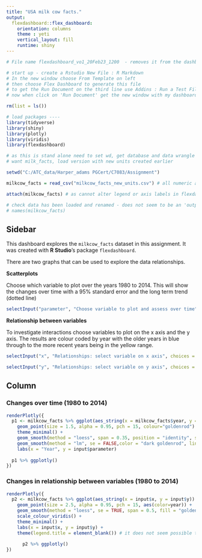 ```yaml
---
title: "USA milk cow facts."
output: 
  flexdashboard::flex_dashboard:
    orientation: columns
    theme : yeti
    vertical_layout: fill
    runtime: shiny
---
```



```r

# File name flexdashboard_vo1_20Feb23_1200  - removes it from the dashboard title line. 

# start up - create a Rstudio New File : R Markdown 
# In the new window choose From Template on left 
# then choose Flex Dashboard to generate this file 
# to get the Run Document on the third line use Addins : Run a Test File and it appears 
# now when click on 'Run Document' get the new window with my dashboard lay out 

rm(list = ls())

# load packages ----
library(tidyverse)
library(shiny)
library(plotly)
library(viridis)
library(flexdashboard)

# as this is stand alone need to set wd, get database and data wrangle if needed 
# want milk_facts, load version with new units created earlier 

setwd("C:/ATC_data/Harper_adams PGCert/C7083/Assignment")

milkcow_facts = read_csv("milkcow_facts_new_units.csv") # all numeric and continuous 

attach(milkcow_facts) # as cannot alter legend or axis labels in flexdashboard

# check data has been loaded and renamed - does not seem to be an 'output' for these commands 
# names(milkcow_facts)

```

Sidebar {.sidebar data-width=350} 
-----------------------------------------------------------------------

This dashboard explores the `milkcow_facts` dataset in this assignment. It was created with **R Studio**'s package `flexdashboard`. 

There are two graphs that can be used to explore the data relationships. 

**Scatterplots**

Choose which variable to plot over the years 1980 to 2014. This will show the changes over time with a 95% standard error and the long term trend (dotted line)  

```r

selectInput("parameter", "Choose variable to plot and assess over time", choices = names(milkcow_facts), selected = "milk_per_cow_kg")

```

**Relationship between variables**

To investigate interactions choose variables to plot on the x axis and the y axis. The results are colour coded by year with the older years in blue through to the more recent years being in the yellow range. 

```r

selectInput("x", "Relationships: select variable on x axis", choices = names(milkcow_facts), selected = "milk_per_cow kg")

selectInput("y", "Relationships: select variable on y axis", choices = names(milkcow_facts), selected = "milk_per_cow kg")

```

Column {data-width=650}
-----------------------------------------------------------------------

### Changes over time (1980 to 2014)

```r
renderPlotly({
  p1 <- milkcow_facts %>% ggplot(aes_string(x = milkcow_facts$year, y = input$parameter)) + 
    geom_point(size = 1.5, alpha = 0.95, pch = 15, colour="goldenrod") +
    theme_minimal() + 
    geom_smooth(method = "loess", span = 0.35, position = "identity", se = "True",fill = "goldenrod") + 
    geom_smooth(method = "lm", se = FALSE,color = "dark goldenrod", linetype = "dashed") + 
    labs(x = "Year", y = input$parameter)
  
  p1 %>% ggplotly()
})
```

### Changes in relationship between variables (1980 to 2014)

```r
renderPlotly({
  p2 <- milkcow_facts %>% ggplot(aes_string(x = input$x, y = input$y)) + 
    geom_point(size = 2.5, alpha = 0.95, pch = 15, aes(color=year)) +
    geom_smooth(method = "loess", se = TRUE, span = 0.5, fill = "goldenrod",  position = "identity") + 
    scale_colour_viridis() + 
    theme_minimal() +
    labs(x = input$x, y = input$y) +
    theme(legend.title = element_blank()) # it does not seem possible to set the legend text so attach the database 
 
      p2 %>% ggplotly()
})

```



